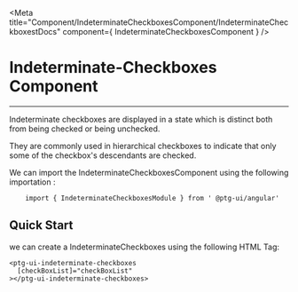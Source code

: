


<Meta title="Component/IndeterminateCheckboxesComponent/IndeterminateCheckboxestDocs" component={ IndeterminateCheckboxesComponent }    />



 # Indeterminate-Checkboxes Component

  ---
Indeterminate checkboxes are displayed in a state which is distinct both from being checked or being unchecked. 

They are commonly used in hierarchical checkboxes to indicate that only some of the checkbox's descendants are checked.


 We can import the IndeterminateCheckboxesComponent  using the following importation : 
```
    import { IndeterminateCheckboxesModule } from ' @ptg-ui/angular'
```    


## Quick Start
 
 we can create a IndeterminateCheckboxes using the following HTML Tag: 


```
<ptg-ui-indeterminate-checkboxes
  [checkBoxList]="checkBoxList"
></ptg-ui-indeterminate-checkboxes>

```


